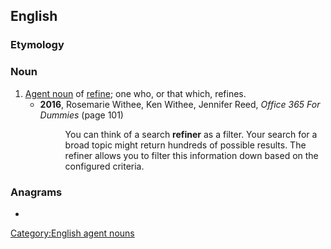 ==English==

===Etymology===
{{suffix|en|refine|er}}

===Noun===
{{en-noun}}

# [[agent noun|Agent noun]] of [[refine]]; one who, or that which, refines.
#* '''2016''', Rosemarie Withee, ‎Ken Withee, ‎Jennifer Reed, ''Office 365 For Dummies'' (page 101)
#*: You can think of a search '''refiner''' as a filter. Your search for a broad topic might return hundreds of possible results. The refiner allows you to filter this information down based on the configured criteria.

===Anagrams===
* {{anagrams|en|a=eefinrr|fernier|refrein}}

[[Category:English agent nouns]]